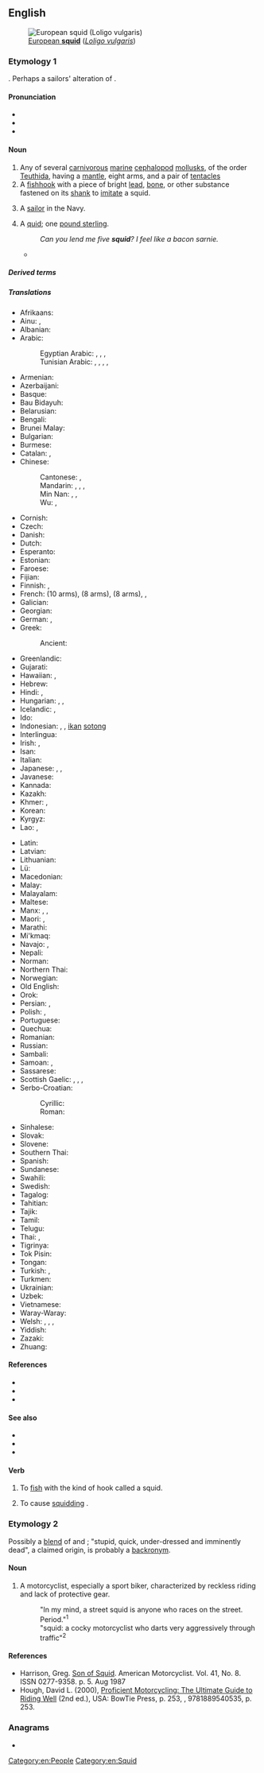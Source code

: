 {{also|SQUID}}
==English==
[[Image:Loligo vulgaris.jpg|thumb|right|[[European squid|European '''squid''']] (''[[Loligo vulgaris]]'')]]

===Etymology 1===
{{unk|en}}. Perhaps a sailors' alteration of {{m|en|squirt}}.

====Pronunciation====
* {{IPA|en|/skwɪd/}}
* {{audio|en|en-us-squid.ogg|Audio (US)}}
* {{rhymes|en|ɪd|s=1}}

====Noun====
{{en-noun|s|squid}}

# Any of several [[carnivorous]] [[marine]] [[cephalopod]] [[mollusk]]s, of the order [[Teuthida]], having a [[mantle]], eight arms, and a pair of [[tentacle]]s
# A [[fishhook]] with a piece of bright [[lead]], [[bone]], or other substance fastened on its [[shank]] to [[imitate]] a squid. <!--Webster 1913-->
# {{lb|en|US|military|slang|mildly|pejorative}} A [[sailor]] in the Navy.
# {{lb|en|UK|slang|humorous|rare}} A [[quid]]; one [[pound sterling]].
#: ''Can you lend me five '''squid'''? I feel like a bacon sarnie.''
#* {{quote-song|en|year=2004|author=The Streets|title=It Was Supposed to Be So Easy| album=A Grand Don’t Come for Free|text=A thousandth of a million '''squid''' or two monkeys / Or a whole fifty scores}}

=====Derived terms=====
{{der3|en
|{{vern|arctic squid}} ({{taxlink|Gonatus fabricii|species|ver=190314}})
|{{vern|Argentine shortfin squid}} ({{taxlink|Illex argentinus|species|ver=190314}})
|{{vern|arrow squid}}
|{{vern|Atlantic brief squid}} ({{taxlink|Lolliguncula brevis|species|ver=190314}})
|{{vern|Atlantic squid}} (''{{ll|mul|Loligo}}'' spp.)
|{{vern|banded piglet squid}} ({{taxlink|Helicocranchia pfefferi|species|ver=190314}})
|{{vern|bigfin reef squid}} (''{{ll|mul|Sepioteuthis lessoniana}}'')
|{{vern|bigfin squid}} ({{taxlink|Magnapinna|genus|ver=190314}} spp.)
|{{vern|bird squid}} ({{taxlink|Ornithoteuthis|genus|ver=190314}})
|{{vern|bobtail squid}} (order {{ll|mul|Sepiolida}})
|{{vern|broad squid}} ({{taxlink|Uroteuthis etheridgei|species|ver=190314}})
|{{vern|bush-club squid}} ({{taxlink|Batoteuthis skolops|species|ver=190314}})
|{{vern|Caribbean reef squid}} (''{{ll|mul|Sepioteuthis sepioidea}}'')
|{{vern|cockatoo squid}} (family {{taxlink|Cranchiidae|family|ver=190314}})
|[[colossal squid]] ({{taxlink|Mesonychoteuthis hamiltoni|species|ver=190314}})
|{{vern|Dana octopus squid}} ({{taxlink|Taningia danae|species|ver=190314}})
|[[European squid]] (''{{ll|mul|Loligo vulgaris}}'')
|{{vern|fire squid}} (family {{ll|mul|Pyroteuthidae}})
|{{vern|firefly squid}} ({{taxlink|Watasenia scintillans|species|ver=190314}})
|[[flying squid]] (family {{taxlink|Ommastrephidae|family|ver=190314}})
|[[giant squid]] (family {{ll|mul|Architeuthidae}})
|{{vern|giant warty squid}} ({{taxlink|Kondakovia longimana|species|ver=190314}})
|{{vern|glacial squid}} ({{taxlink|Psychroteuthis glacialis|species|ver=190314}})
|[[glass squid]] (family {{taxlink|Cranchiidae|family|ver=190314}})
|{{vern|Gould's squid}} ({{taxlink|Nototodarus gouldi|species|ver=190314}})
|{{vern|Grimaldi scaled squid}} ({{taxlink|Lepidoteuthis grimaldii|species|ver=190314}})
|{{vern|Hawaiian bobtail squid}} ({{taxlink|Euprymna scolopes|species|ver=190314}})
|{{vern|hook squid}}
|{{vern|hooked squid}} (family {{taxlink|Onychoteuthidae|family|ver=190314}})
|[[Humboldt squid]] ({{taxlink|Dosidicus gigas|species|ver=190314}})
|[[Japanese flying squid]], {{vern|Japanese common squid}} ({{taxlink|Todarodes pacificus|species|ver=190314}})
|{{vern|jewel squid}} ({{taxlink|Histioteuthis|genus|ver=190314}} spp.)
|{{vern|Joubin's squid}} ({{taxlink|Joubiniteuthis portieri|species|ver=190314}})
|{{vern|jumbo squid}} ({{taxlink|Dosidicus gigas|species|ver=190314}})
|{{vern|long-armed squid}} ({{taxlink|Chiroteuthis veranyi|species|ver=190314}})
|{{vern|longarm octopus squid}} ({{taxlink|Kondakovia longimana|species|ver=190314}})
|{{vern|longfin inshore squid}} ({{taxlink|Doryteuthis pealeii|species|ver=190314}})
|{{vern|neon flying squid}} ({{taxlink|Ommastrephes bartramii|species|ver=190314}})
|{{vern|New Zealand arrow squid}} ({{taxlink|Nototodarus sloanii|species|ver=190314}})
|[[oval squid]] (''{{ll|mul|Sepioteuthis lessoniana}}'')
|{{vern|Pacific flying squid}} ({{taxlink|Todarodes pacificus|species|ver=190314}})
|[[pencil squid]] (family {{ll|mul|Loliginidae}})
|[[ram's horn squid]] ({{taxlink|Spirula spirula|species|ver=190314}})
|{{vern|rhomboid squid}} ({{taxlink|Thysanoteuthis rhombus|species|ver=190314}})
|{{vern|red flying squid}}, {{vern|red squid}} ({{taxlink|Ommastrephes bartramii|species|ver=190314}})
|[[reef squid]] (''{{ll|mul|Sepioteuthis sepioidea}}'')
|{{vern|robust clubhook squid}} ({{taxlink|Onykia robusta|species|ver=190314}})
|{{vern|sharpear enope squid}} ({{taxlink|Ancistrocheirus lesueurii|species|ver=190314}})
|{{vern|slender inshore squid}} ({{taxlink|Doryteuthis plei|species|ver=190314}})
|{{vern|sparkling enope squid}} ({{taxlink|Watasenia scintillans|species|ver=190314}})
|{{vern|spear squid}} ({{taxlink|Hetrololigo bleekeri|species|ver=190314}})
|{{vern|squidhound}} ({{taxlink|Morone saxatilis|species|ver=190314}})
|{{vern|stinky squid}} ({{taxlink|Pseudocolus fusiformis|species|ver=190314}})
|{{vern|striped dumpling squid}} ({{taxlink|Vampyroteuthis infernalis|species|ver=190314}})
|{{vern|striped pyjama squad}} ({{taxlink|Vampyroteuthis infernalis|species|ver=190314}})
|[[vampire squid]] ({{taxlink|Vampyroteuthis infernalis|species|ver=190314}})
|{{vern|whip-lash squid}} (family {{taxlink|Mastigoteuthidae|family|ver=190314}})
}}

=====Translations=====
{{trans-top|sea animal}}
* Afrikaans: {{t|af|pylinkvis}}
* Ainu: {{t|ain|パㇱサンナ|tr=patsanna}}, {{t|ain|マシタンペ|tr=masitanpe}}
* Albanian: {{t+|sq|kallamar|m}}
* Arabic: {{t|ar|حَبَّار|m}}
*: Egyptian Arabic: {{t|arz|توتيا|m|tr=tutya}}, {{t|arz|سبيط|f|tr=sobbēṭ}}, {{t|arz|كلاماري|f|tr=klamāri}},
*: Tunisian Arabic: {{t|aeb|سيبيا |f|tr=sībya}}, {{t|aeb|سوبية|f|tr=sūbya}}, {{t|aeb|سوبيا|f|tr=sūbya}}, {{t|aeb|شوباي|tr=ċubǣy}}, {{t|aeb|شوابي|tr=ċwābi}}
* Armenian: {{t+|hy|կաղամար}}
* Azerbaijani: {{t|az|kalmar}}
* Basque: {{t|eu|txibia}}
* Bau Bidayuh: {{t|sne|sutung}}
* Belarusian: {{t+|be|кальма́р|m|sc=Cyrl}}
* Bengali: {{t|bn|স্কুইড|sc=Beng}}
* Brunei Malay: {{t|kxd|sutung}}
* Bulgarian: {{t+|bg|калма́р|m|sc=Cyrl}}
* Burmese: {{t+|my|ပြည်ကြီးငါး|sc=Mymr}}
* Catalan: {{t+|ca|calamars|m}}, {{t+|ca|calamar|m}}
* Chinese:
*: Cantonese: {{t|yue|魷魚|sc=Hani}}, {{t|yue|鱿鱼|tr=jau4 jyu4-2|sc=Hani}}
*: Mandarin: {{t+|cmn|烏賊|sc=Hani}}, {{t+|cmn|乌贼|tr=wūzéi|sc=Hani}}, {{t+|cmn|魷魚|sc=Hani}}, {{t+|cmn|鱿鱼|tr=yóuyú|sc=Hani}}
*: Min Nan: {{t|nan|魷魚|sc=Hani}}, {{t|nan|鱿鱼|tr=jiû-hî, jiû-hû|sc=Hani}}, {{t|nan|鰇魚|tr=liû-hîr, jiû-hî, liû-hî, liû-hû|sc=Hani}}
*: Wu: {{t|wuu|魷魚|sc=Hani}}, {{t|wuu|鱿鱼|tr=hhieu hhngg|sc=Hani}}
* Cornish: {{t|kw|stifek|m}}
* Czech: {{t+|cs|krakatice|f}}
* Danish: {{t|da|blæksprutte|c}}
* Dutch: {{t+|nl|inktvis|m}}
* Esperanto: {{t|eo|sepio}}
* Estonian: {{t|et|kalmaar}}
* Faroese: {{t|fo|høgguslokkur|m}}
* Fijian: {{t|fj|sulua}}
* Finnish: {{t+|fi|kalmari}}, {{t+|fi|mustekala}}
* French: {{t+|fr|seiche|f}} (10 arms), {{t+|fr|pieuvre|f}} (8 arms), {{t+|fr|poulpe|f}} (8 arms), {{t+|fr|encornet|m}}, {{t+|fr|calmar|m}}
* Galician: {{t+|gl|lura|f}}
* Georgian: {{t|ka|მელანთევზი}}
* German: {{t+|de|Kalmar|m}}, {{t+|de|Tintenfisch|m}}
* Greek: {{t+|el|καλαμάρι|n}}
*: Ancient: {{t|grc|τευθίς|f}}
* Greenlandic: {{t|kl|amikoq}}
* Gujarati: {{t|gu|સ્ક્વિડ}}
* Hawaiian: {{t|haw|mūheʻe}}, {{t|haw|heʻe}}
* Hebrew: {{t+|he|דְּיוֹנוּן|tr=dyonún|sc=Hebr}}
* Hindi: {{t+|hi|विद्रूप|sc=Deva}}, {{t|hi|स्क्विड|sc=Deva}}
* Hungarian: {{t+|hu|tintahal}}, {{t+|hu|kalmár}}, {{t|hu|szépia}}
* Icelandic: {{t+|is|smokkfiskur|m}}, {{t+|is|smokkur|m}}
* Ido: {{t+|io|kalmaro}}
* Indonesian: {{t+|id|cumi-cumi}}, {{t+|id|nus}}, [[ikan]] [[sotong]]
* Interlingua: {{t|ia|calamar}}
* Irish: {{t|ga|scuid|f}}, {{t|ga|máthair shúigh|f}}
* Isan: {{t-needed|tts}}
* Italian: {{t+|it|calamaro|m}}
* Japanese: {{t+|ja|烏賊|tr=[[イカ]], ika}}, {{t|ja|鰞|tr=[[イカ]], ika}}, {{t|ja|柔魚|tr=[[イカ]], ika}}
* Javanese: {{t|jv|iwak nus}}
* Kannada: {{t|kn|ಸ್ಕ್ವಿಡ್}}
* Kazakh: {{t|kk|кальмар|sc=Cyrl}}
* Khmer: {{t|km|ត្រីមឹក}}, {{t+|km|មឹក}}
* Korean: {{t+|ko|오징어}}
* Kyrgyz: {{t+|ky|кальмар|sc=Cyrl}}
* Lao: {{t|lo|ຫມຶກ}}, {{t|lo|ປາອີ່ຮື}}
{{trans-mid}}
* Latin: {{t|la|lōlīgō|f}}
* Latvian: {{t|lv|kalmārs; paskvila}}
* Lithuanian: {{t|lt|kalmaras|m}}
* Lü: {{t-needed|khb}}
* Macedonian: {{t|mk|лигна|f}}
* Malay: {{t|ms|sotong}}
* Malayalam: {{t|ml|കണവ}}
* Maltese: {{t|mt|klamar|m}}
* Manx: {{t|gv|dyachlym}}, {{t|gv|peie vreinn}}, {{t|gv|squid}}
* Maori: {{t|mi|wheke}}, {{t|mi|ngū}}
* Marathi: {{t|mr|स्क्विड}}
* Mi'kmaq: {{t|mic|seta'su|an}}
* Navajo: {{t|nv|łóóʼ bigaan neeznání}}, {{t|nv|łóóʼ bigaan neeznání íiyisígíí}}
* Nepali: {{t|ne|स्क्विड}}
* Norman: {{t|nrf|cônet|m}}
* Northern Thai: {{t-needed|nod}}
* Norwegian: {{t+|no|akkar|m}}
* Old English: {{t|ang|cudele|f}}
* Orok: {{t|oaa|askuttu}}
* Persian: {{t+|fa|ماهی مرکب|tr=mâhi-ye morakkab|sc=fa-Arab}}, {{t|fa|انکاس|tr=enkâs|sc=fa-Arab}}
* Polish: {{t+|pl|kalmar|m-an}}, {{t+|pl|kałamarnica|f}}
* Portuguese: {{t+|pt|lula|f}}
* Quechua: {{t|qu|samanna}}
* Romanian: {{t+|ro|calmar|m}}
* Russian: {{t+|ru|кальма́р|m}}
* Sambali: {{t|xsb|posit}}
* Samoan: {{t|sm|gūfe'e}}, {{t|sm|fe'e}}
* Sassarese: {{t|sdc|tòtanu}}
* Scottish Gaelic: {{t|gd|gibeanach|m}}, {{t|gd|gibearnach|m}}, {{t|gd|gubarnach}}, {{t|gd|iasg-cutail|m}}
* Serbo-Croatian:
*: Cyrillic: {{t|sh|ли̏гња|f|sc=Cyrl}}
*: Roman: {{t+|sh|lȉgnja|f}}
* Sinhalese: {{t|si|දැල්ලා}}
* Slovak: {{t|sk|kalmar|m}}
* Slovene: {{t+|sl|lígenj|m}}
* Southern Thai: {{t-needed|sou}}
* Spanish: {{t+|es|calamar|m}}
* Sundanese: {{t+|su|cumi-cumi}}
* Swahili: {{t+|sw|pweza}}
* Swedish: {{t+|sv|bläckfisk|c}}
* Tagalog: {{t|tl|pusit}}
* Tahitian: {{t-needed|ty}}
* Tajik: {{t|tg|калмар}}
* Tamil: {{t+|ta|கணவாய்|sc=Taml}}
* Telugu: {{t|te|స్క్విడ్}}
* Thai: {{t+|th|ปลาหมึก}}, {{t+|th|หมึก}}
* Tigrinya: {{t|ti|ኣቡ ቐለም}}
* Tok Pisin: {{t|tpi|urita}}
* Tongan: {{t-needed|to}}
* Turkish: {{t+|tr|mürekkep balığı}}, {{t+|tr|kalamar}}
* Turkmen: {{t|tk|kalmar}}
* Ukrainian: {{t|uk|кальма́р|m|sc=Cyrl}}
* Uzbek: {{t|uz|kalmar}}
* Vietnamese: {{t|vi|mực ống}}
* Waray-Waray: {{t|war|nuos}}
* Welsh: {{t|cy|ystifflog|m}}, {{t|cy|môr-lawes|f}}, {{t|cy|twyllwr du|m}}, {{t|cy|pibwr inc|m}}
* Yiddish: {{t|yi|טינטפֿיש|m}}
* Zazaki: {{t|zza|kalamar|m}}
* Zhuang: {{t|za|byayouzyiz}}
{{trans-bottom}}

====References====
* {{pedia}}
* {{specieslite|Teuthida}}
* {{comcatlite|Teuthida}}

====See also====
* {{l|en|calamari}}
* {{l|en|cuttlefish}}
* {{l|en|octopus}}

====Verb====
{{en-verb|++}}

# {{lb|en|angling}} To [[fish]] with the kind of hook called a squid.
# {{lb|en|parachuting}} To cause [[squidding]] {{gloss|an improper, partial, parachute inflation, that results in the sides of the parachute folding in on the center, and pulsating back and forth}}.

===Etymology 2===
Possibly a [[blend]] of {{m|en|stupid}} and {{m|en|quick}}; "stupid, quick, under-dressed and imminently dead", a claimed origin, is probably a [[backronym]].

====Noun====
{{en-noun}}

# {{lb|en|slang|motorcycling|pejorative}} A motorcyclist, especially a sport biker, characterized by reckless riding and lack of protective gear.
#: "In my mind, a street squid is anyone who races on the street. Period."<sup>1</sup>
#: "squid: a cocky motorcyclist who darts very aggressively through traffic"<sup>2</sup>

====References====
* Harrison, Greg. [http://books.google.com/books?id=SPkDAAAAMBAJ&pg=PA5-IA1&dq=squid Son of Squid]. American Motorcyclist. Vol. 41, No. 8. ISSN 0277-9358. p. 5. Aug 1987
* Hough, David L. (2000), [http://books.google.com/books?id=yeAIAIxS-cgC&q Proficient Motorcycling: The Ultimate Guide to Riding Well] (2nd ed.), USA: BowTie Press, p. 253, {{ISBN|1889540536}}, 9781889540535, p. 253.
<!--SOED-->

===Anagrams===
* {{anagrams|en|a=diqsu|Qudsi|quids}}

[[Category:en:People]]
[[Category:en:Squid]]